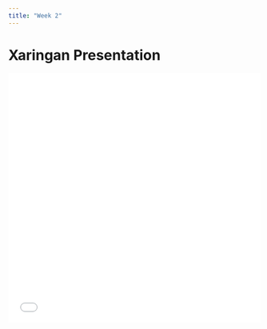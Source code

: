 ```yaml
---
title: "Week 2"
---
```


# Xaringan Presentation {.unnumbered}

```{=html}
<iframe src="Operational_Land_Imager.html" width="100%" height="500px" style="border:none;"></iframe>
```
